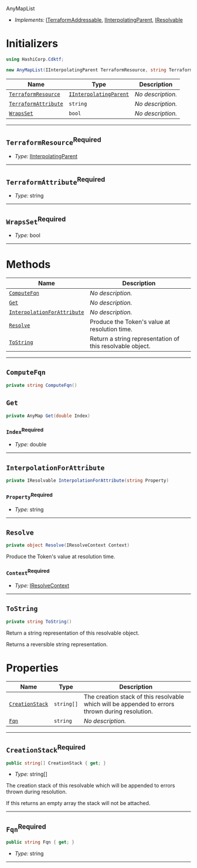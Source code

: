 AnyMapList <a name="AnyMapList" id="cdktf.AnyMapList"></a>

- *Implements:* <a href="#cdktf.ITerraformAddressable">ITerraformAddressable</a>, <a href="#cdktf.IInterpolatingParent">IInterpolatingParent</a>, <a href="#cdktf.IResolvable">IResolvable</a>

# Initializers <a name="Initializers" id="cdktf.AnyMapList.Initializer"></a>

```csharp
using HashiCorp.Cdktf;

new AnyMapList(IInterpolatingParent TerraformResource, string TerraformAttribute, bool WrapsSet);
```

| **Name** | **Type** | **Description** |
| --- | --- | --- |
| <code><a href="#cdktf.AnyMapList.Initializer.parameter.terraformResource">TerraformResource</a></code> | <code><a href="#cdktf.IInterpolatingParent">IInterpolatingParent</a></code> | *No description.* |
| <code><a href="#cdktf.AnyMapList.Initializer.parameter.terraformAttribute">TerraformAttribute</a></code> | <code>string</code> | *No description.* |
| <code><a href="#cdktf.AnyMapList.Initializer.parameter.wrapsSet">WrapsSet</a></code> | <code>bool</code> | *No description.* |

---

## `TerraformResource`<sup>Required</sup> <a name="TerraformResource" id="cdktf.AnyMapList.Initializer.parameter.terraformResource"></a>

- *Type:* <a href="#cdktf.IInterpolatingParent">IInterpolatingParent</a>

---

## `TerraformAttribute`<sup>Required</sup> <a name="TerraformAttribute" id="cdktf.AnyMapList.Initializer.parameter.terraformAttribute"></a>

- *Type:* string

---

## `WrapsSet`<sup>Required</sup> <a name="WrapsSet" id="cdktf.AnyMapList.Initializer.parameter.wrapsSet"></a>

- *Type:* bool

---

# Methods <a name="Methods" id="Methods"></a>

| **Name** | **Description** |
| --- | --- |
| <code><a href="#cdktf.AnyMapList.computeFqn">ComputeFqn</a></code> | *No description.* |
| <code><a href="#cdktf.AnyMapList.get">Get</a></code> | *No description.* |
| <code><a href="#cdktf.AnyMapList.interpolationForAttribute">InterpolationForAttribute</a></code> | *No description.* |
| <code><a href="#cdktf.AnyMapList.resolve">Resolve</a></code> | Produce the Token's value at resolution time. |
| <code><a href="#cdktf.AnyMapList.toString">ToString</a></code> | Return a string representation of this resolvable object. |

---

## `ComputeFqn` <a name="ComputeFqn" id="cdktf.AnyMapList.computeFqn"></a>

```csharp
private string ComputeFqn()
```

## `Get` <a name="Get" id="cdktf.AnyMapList.get"></a>

```csharp
private AnyMap Get(double Index)
```

### `Index`<sup>Required</sup> <a name="Index" id="cdktf.AnyMapList.get.parameter.index"></a>

- *Type:* double

---

## `InterpolationForAttribute` <a name="InterpolationForAttribute" id="cdktf.AnyMapList.interpolationForAttribute"></a>

```csharp
private IResolvable InterpolationForAttribute(string Property)
```

### `Property`<sup>Required</sup> <a name="Property" id="cdktf.AnyMapList.interpolationForAttribute.parameter.property"></a>

- *Type:* string

---

## `Resolve` <a name="Resolve" id="cdktf.AnyMapList.resolve"></a>

```csharp
private object Resolve(IResolveContext Context)
```

Produce the Token's value at resolution time.

### `Context`<sup>Required</sup> <a name="Context" id="cdktf.AnyMapList.resolve.parameter._context"></a>

- *Type:* <a href="#cdktf.IResolveContext">IResolveContext</a>

---

## `ToString` <a name="ToString" id="cdktf.AnyMapList.toString"></a>

```csharp
private string ToString()
```

Return a string representation of this resolvable object.

Returns a reversible string representation.


# Properties <a name="Properties" id="Properties"></a>

| **Name** | **Type** | **Description** |
| --- | --- | --- |
| <code><a href="#cdktf.AnyMapList.property.creationStack">CreationStack</a></code> | <code>string[]</code> | The creation stack of this resolvable which will be appended to errors thrown during resolution. |
| <code><a href="#cdktf.AnyMapList.property.fqn">Fqn</a></code> | <code>string</code> | *No description.* |

---

## `CreationStack`<sup>Required</sup> <a name="CreationStack" id="cdktf.AnyMapList.property.creationStack"></a>

```csharp
public string[] CreationStack { get; }
```

- *Type:* string[]

The creation stack of this resolvable which will be appended to errors thrown during resolution.

If this returns an empty array the stack will not be attached.

---

## `Fqn`<sup>Required</sup> <a name="Fqn" id="cdktf.AnyMapList.property.fqn"></a>

```csharp
public string Fqn { get; }
```

- *Type:* string

---

